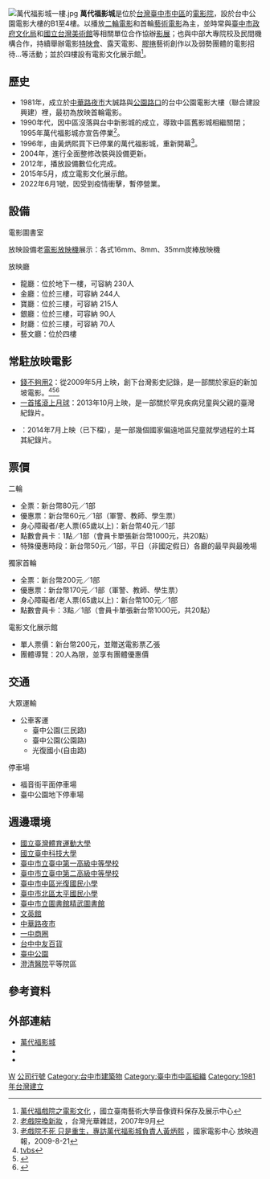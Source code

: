{{Infobox Company 
| company_name = 萬代福影城
| company_name_en = Wonderful Cinemas 
| company_logo = [[File:萬代福影城.jpg|250px]]
| abbreviated_name =  萬代福影城
| local_code_name = TW
| local_code = 52664555
| location = {{ROC-TW}}<br/>[[臺中市|臺中市]][[中區_(臺中市)|中區]][[公園路_(台中市)|公園路]]38號
| zip_code = 
| area_served = 
| key_people = 創辦人：黃炳熙<br>負責人：黃子瓵
| industry = 電影片映演業
| telephone_no = 洽詢專線：04-22210356<br>客服專線：04-22265270 
| homepage = http://www.wdful.com.tw/
| footnotes = 
| width = 
}}
[[File:萬代福影城一樓.jpg|thumb]]
'''萬代福影城'''是位於[[台灣|台灣]][[臺中市|臺中市]][[中區_(台中市)|中區]]的[[電影院|電影院]]，設於台中公園電影大樓的B1至4樓。以播放[[二輪戲院|二輪電影]]和首輪[[藝術電影|藝術電影]]為主，並時常與[[臺中市政府文化局|臺中市政府文化局]]和[[國立台灣美術館|國立台灣美術館]]等相關單位合作協辦[[影展|影展]]；也與中部大專院校及民間機構合作，持續舉辦電影[[特映會|特映會]]、露天電影、[[膠捲|膠捲]]藝術創作以及弱勢團體的電影招待...等活動；並於四樓設有電影文化展示館<ref>[http://filmarchives.tnnua.edu.tw/releaseRedirect.do?unitID=234&pageID=11737 萬代福戲院之電影文化] {{Wayback|url=http://filmarchives.tnnua.edu.tw/releaseRedirect.do?unitID=234&pageID=11737 |date=20150616034039 }}，國立臺南藝術大學音像資料保存及展示中心</ref>。

== 歷史 ==
*1981年，成立於[[中華路夜市|中華路夜市]]大誠路與[[公園路_(台中市)|公園路口]]的台中公園電影大樓（聯合建設興建）裡，最初為放映首輪電影。
*1990年代，因中區沒落與台中新影城的成立，導致中區舊影城相繼關閉；1995年萬代福影城亦宣告停業<ref>[http://www.taiwan-panorama.com/tw/show_issue.php?id=2007099609048c.txt&table=0&cur_page=1&distype=text 老戲院換新妝] {{Wayback|url=http://www.taiwan-panorama.com/tw/show_issue.php?id=2007099609048c.txt&table=0&cur_page=1&distype=text |date=20190609153310 }}，台灣光華雜誌，2007年9月</ref>。
*1996年，由黃炳熙買下已停業的萬代福影城，重新開幕<ref>[http://www.funscreen.com.tw/headline.asp?H_No=260 老戲院不死 只是重生，專訪萬代福影城負責人黃炳熙] {{Wayback|url=http://www.funscreen.com.tw/headline.asp?H_No=260 |date=20210309194523 }}，國家電影中心 放映週報，2009-8-21</ref>。
*2004年，進行全面整修改裝與設備更新。
*2012年，播放設備數位化完成。
*2015年5月，成立電影文化展示館。
*2022年6月1號，因受到疫情衝擊，暫停營業。

== 設備 ==
;電影圖書室
放映設備老[[電影放映機|電影放映機]]展示：各式16mm、8mm、35mm炭棒放映機

;放映廳
*龍廳：位於地下一樓，可容納 230人
*金廳：位於三樓，可容納 244人
*寶廳：位於三樓，可容納 215人
*銀廳：位於三樓，可容納 90人
*財廳：位於三樓，可容納 70人
*藝文廳：位於四樓

== 常駐放映電影 ==
*[[錢不夠用2|錢不夠用2]]：從2009年5月上映，創下台灣影史記錄，是一部關於家庭的新加坡電影。<ref>[http://www.tvbs.com.tw/NEWS/NEWS_LIST.asp?no=vestashi20111118124928 tvbs]</ref><ref>{{Cite web |url=http://www.google.com.tw/movies?hl=zh-TW&dq=%E8%90%AC%E4%BB%A3%E7%A6%8F%E5%BD%B1%E5%9F%8E&tid=6d7c6e6901f1aead |title=萬代福影城（Google） |accessdate=2015-11-06 |archive-date=2015-09-24 |archive-url=https://web.archive.org/web/20150924023021/http://www.google.com.tw/movies?hl=zh-TW&dq=%E8%90%AC%E4%BB%A3%E7%A6%8F%E5%BD%B1%E5%9F%8E&tid=6d7c6e6901f1aead |dead-url=no }}</ref><ref>{{Cite web |url=http://www.cdns.com.tw/news.php?n_id=5&nc_id=215828 |title=殺手不笨 月中台中開鏡 |access-date=2018-03-07 |archive-url=https://web.archive.org/web/20180308042302/http://www.cdns.com.tw/news.php?n_id=5&nc_id=215828 |archive-date=2018-03-08 |dead-url=yes }}</ref>
* [[一首搖滾上月球|一首搖滾上月球]]：2013年10月上映，是一部關於罕見疾病兒童與父親的臺灣紀錄片。
*{{link-en|逐夢上學路|On the Way to School}}：2014年7月上映（已下檔），是一部幾個國家偏遠地區兒童就學過程的土耳其紀錄片。

== 票價 ==
;二輪
*全票：新台幣80元／1部
*優惠票：新台幣60元／1部（軍警、教師、學生票）
*身心障礙者/老人票(65歲以上)：新台幣40元／1部
*點數會員卡：1點／1部（會員卡單張新台幣1000元，共20點）
*特殊優惠時段：新台幣50元／1部，平日（非國定假日）各廳的最早與最晚場

;獨家首輪
*全票：新台幣200元／1部
*優惠票：新台幣170元／1部（軍警、教師、學生票）
*身心障礙者/老人票(65歲以上)：新台幣100元／1部
*點數會員卡：3點／1部（會員卡單張新台幣1000元，共20點）

;電影文化展示館
*單人票價：新台幣200元，並贈送電影票乙張
*團體導覽：20人為限，並享有團體優惠價

== 交通 ==
;大眾運輸
*公車客運
**臺中公園(三民路)
**臺中公園(公園路)
**光復國小(自由路)

;停車場
*福音街平面停車場
*臺中公園地下停車場

== 週邊環境 ==
*[[國立臺灣體育運動大學|國立臺灣體育運動大學]]
*[[國立臺中科技大學|國立臺中科技大學]]
*[[臺中市立臺中第一高級中等學校|臺中市立臺中第一高級中等學校]]
*[[臺中市立臺中第二高級中等學校|臺中市立臺中第二高級中等學校]]
*[[臺中市中區光復國民小學|臺中市中區光復國民小學]]
*[[臺中市北區太平國民小學|臺中市北區太平國民小學]]
*[[臺中市立圖書館精武圖書館|臺中市立圖書館精武圖書館]]
*[[文英館|文英館]]
*[[中華路夜市|中華路夜市]]
*[[一中商圈|一中商圈]]
*[[台中中友百貨|台中中友百貨]]
*[[臺中公園|臺中公園]]
*[[澄清醫院|澄清醫院]]平等院區

== 參考資料 ==
{{Reflist}}

== 外部連結 ==
*[http://www.wdful.com.tw 萬代福影城] {{Wayback|url=http://www.wdful.com.tw/ |date=20210214174250 }}
*{{facebook page|wdfulCinema}}
*{{youtube|user=wdful999|萬代福影城}}

[[Category:台灣電影院|W]]
[[Category:台中市文化|公司行號]]
[[Category:台中市建築物|Category:台中市建築物]]
[[Category:臺中市中區組織|Category:臺中市中區組織]]
[[Category:1981年台灣建立|Category:1981年台灣建立]]